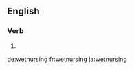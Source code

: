 ==English==

===Verb===
{{head|en|present participle}}

# {{present participle of|wetnurse|lang=en|nocat=1}}

[[de:wetnursing]]
[[fr:wetnursing]]
[[ja:wetnursing]]